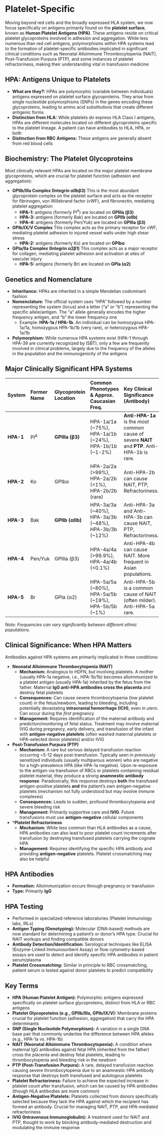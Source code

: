 # Platelet-Specific {-}

Moving beyond red cells and the broadly expressed HLA system, we now focus specifically on antigens primarily found on the **platelet surface**, known as **Human Platelet Antigens (HPA)**. These antigens reside on critical platelet glycoproteins involved in adhesion and aggregation. While less numerous than red cell antigens, polymorphisms within HPA systems lead to the formation of platelet-specific antibodies implicated in significant clinical conditions such as Neonatal Alloimmune Thrombocytopenia (NAIT), Post-Transfusion Purpura (PTP), and some instances of platelet refractoriness, making their understanding vital in transfusion medicine

## **HPA: Antigens Unique to Platelets** {-}

*   **What are they?:** HPAs are polymorphic (variable between individuals) antigens expressed on platelet surface glycoproteins. They arise from single nucleotide polymorphisms (SNPs) in the genes encoding these glycoproteins, leading to amino acid substitutions that create different antigenic forms
*   **Distinction from HLA:** While platelets *do* express HLA Class I antigens, HPAs are different molecules located on different glycoproteins specific to the platelet lineage. A patient can have antibodies to HLA, HPA, or both
*   **Distinction from RBC Antigens:** These antigens are generally absent from red blood cells

## **Biochemistry: The Platelet Glycoproteins** {-}

Most clinically relevant HPAs are located on the major platelet membrane glycoproteins, which are crucial for platelet function (adhesion and aggregation):

*   **GPIIb/IIIa Complex (Integrin αIIbβ3)** This is the most abundant glycoprotein complex on the platelet surface and acts as the receptor for fibrinogen, von Willebrand factor (vWF), and fibronectin, mediating platelet aggregation
    *   **HPA-1:** antigens (formerly Pl<sup>A</sup>) are located on **GPIIIa (β3)**
    *   **HPA-3:** antigens (formerly Bak) are located on **GPIIb (αIIb)**
    *   **HPA-4:** antigens (formerly Pen/Yuk) are located on **GPIIIa (β3)**
*   **GPIb/IX/V Complex** This complex acts as the primary receptor for vWF, mediating platelet adhesion to injured vessel walls under high shear stress
    *   **HPA-2:** antigens (formerly Ko) are located on **GPIbα**
*   **GPIa/IIa Complex (Integrin α2β1)** This complex acts as a major receptor for collagen, mediating platelet adhesion and activation at sites of vascular injury
    *   **HPA-5:** antigens (formerly Br) are located on **GPIa (α2)**

## **Genetics and Nomenclature** {-}

*   **Inheritance:** HPAs are inherited in a simple Mendelian codominant fashion
*   **Nomenclature:** The official system uses "HPA" followed by a number representing the system (locus) and a letter ("a" or "b") representing the specific allele/antigen. The "a" allele generally encodes the higher frequency antigen, and "b" the lower frequency one
    *   Example: **HPA-1a / HPA-1b**. An individual can be homozygous HPA-1a/1a, homozygous HPA-1b/1b (very rare), or heterozygous HPA-1a/1b
*   **Polymorphism:** While numerous HPA systems exist (HPA-1 through HPA-39 are currently recognized by ISBT), only a few are frequently involved in clinical problems, largely due to the frequency of the alleles in the population and the immunogenicity of the antigens

## **Major Clinically Significant HPA Systems** {-}

| System  | Former Name | Glycoprotein Location | Common Phenotypes & Approx. Caucasian Freq. | Key Clinical Significance (Antibody)      |
| :------ | :---------- | :-------------------- | :------------------------------------------ | :---------------------------------------- |
| **HPA-1** | Pl<sup>A</sup>    | **GPIIIa (β3)**       | HPA-1a/1a (~75%), HPA-1a/1b (~24%), HPA-1b/1b (~1-2%) | **Anti-HPA-1a** is the *most common* cause of severe **NAIT** and **PTP**. Anti-HPA-1b is rare. |
| **HPA-2** | Ko          | GPIbα                 | HPA-2a/2a (>99%), HPA-2a/2b (<1%), HPA-2b/2b (rare) | Anti-HPA-2b can cause NAIT, PTP, Refractoriness. |
| **HPA-3** | Bak         | **GPIIb (αIIb)**      | HPA-3a/3a (~40%), HPA-3a/3b (~48%), HPA-3b/3b (~12%) | Anti-HPA-3a and Anti-HPA-3b can cause NAIT, PTP, Refractoriness. |
| **HPA-4** | Pen/Yuk     | GPIIIa (β3)           | HPA-4a/4a (>99.9%), HPA-4a/4b (<0.1%)       | Anti-HPA-4b can cause NAIT. More frequent in Asian populations. |
| **HPA-5** | Br          | GPIa (α2)             | HPA-5a/5a (~80%), HPA-5a/5b (~19%), HPA-5b/5b (~1%) | Anti-HPA-5b is a common cause of NAIT (often milder). Anti-HPA-5a rare. |

*Note: Frequencies can vary significantly between different ethnic populations.*

## **Clinical Significance: When HPA Matters** {-}

Antibodies against HPA systems are primarily implicated in three conditions:

*   **Neonatal Alloimmune Thrombocytopenia (NAIT)**
    *   **Mechanism:** Analogous to HDFN, but involving platelets. A mother (usually HPA-1a negative, i.e., HPA-1b/1b) becomes alloimmunized to a platelet antigen (usually HPA-1a) inherited by the fetus from the father. Maternal **IgG anti-HPA antibodies cross the placenta** and destroy fetal platelets
    *   **Consequences:** Can cause severe thrombocytopenia (low platelet count) in the fetus/newborn, leading to bleeding, including potentially devastating **intracranial hemorrhage (ICH)**, even *in utero*. Can occur during the *first* pregnancy
    *   **Management:** Requires identification of the maternal antibody and prediction/monitoring of fetal status. Treatment may involve maternal IVIG during pregnancy, early delivery, and transfusion of the infant with **antigen-negative platelets** (often washed maternal platelets or HPA-selected donor platelets) and/or IVIG

*   **Post-Transfusion Purpura (PTP)**
    *   **Mechanism:** A rare but serious delayed transfusion reaction occurring ~5-12 days post-transfusion. Typically seen in previously sensitized individuals (usually multiparous women) who are negative for a high-prevalence HPA (like HPA-1a negative). Upon re-exposure to the antigen via transfusion of RBCs or platelets containing residual platelet material, they produce a strong **anamnestic antibody response**. Paradoxically, this response destroys **both** the transfused antigen-positive platelets **and** the patient's *own* antigen-negative platelets (mechanism not fully understood but may involve immune complexes)
    *   **Consequences:** Leads to sudden, profound thrombocytopenia and severe bleeding risk
    *   **Management:** Primarily supportive care and **IVIG**. Future transfusions must use **antigen-negative** cellular components

*   ***Platelet Refractoriness**
    *   **Mechanism:** While less common than HLA antibodies as a cause, HPA antibodies can also lead to poor platelet count increments after transfusion by destroying transfused platelets carrying the cognate HPA
    *   **Management:** Requires identifying the specific HPA antibody and providing **antigen-negative** platelets. Platelet crossmatching may also be helpful

## **HPA Antibodies** {-}

*   **Formation:** Alloimmunization occurs through pregnancy or transfusion
*   **Type:** Primarily **IgG**

## **HPA Testing** {-}

*   Performed in specialized reference laboratories (Platelet Immunology labs, IRLs)
*   **Antigen Typing (Genotyping):** Molecular (DNA-based) methods are now standard for determining a patient's or donor's HPA type. Crucial for NAIT workups and finding compatible donors
*   **Antibody Detection/Identification:** Serological techniques like ELISA (Enzyme-Linked Immunosorbent Assay) or flow cytometry-based assays are used to detect and identify specific HPA antibodies in patient serum/plasma
*   **Platelet Crossmatching:** Similar in principle to RBC crossmatching, patient serum is tested against donor platelets to predict compatibility

## **Key Terms** {-}

*   **HPA (Human Platelet Antigen):** Polymorphic antigens expressed specifically on platelet surface glycoproteins, distinct from HLA or RBC antigens
*   **Platelet Glycoproteins (e.g., GPIIb/IIIa, GPIb/IX/V):** Membrane proteins crucial for platelet function (adhesion, aggregation) that carry the HPA determinants
*   **SNP (Single Nucleotide Polymorphism):** A variation in a single DNA base pair that commonly underlies the difference between HPA alleles (e.g., HPA-1a vs. HPA-1b)
*   **NAIT (Neonatal Alloimmune Thrombocytopenia):** A condition where maternal IgG antibodies against fetal HPA (inherited from the father) cross the placenta and destroy fetal platelets, leading to thrombocytopenia and bleeding risk in the newborn
*   **PTP (Post-Transfusion Purpura):** A rare, delayed transfusion reaction causing severe thrombocytopenia due to an anamnestic HPA antibody response that destroys both transfused and autologous platelets
*   **Platelet Refractoriness:** Failure to achieve the expected increase in platelet count after transfusion, which can be caused by HPA antibodies (though HLA antibodies are more common)
*   **Antigen-Negative Platelets:** Platelets collected from donors specifically selected because they lack the HPA against which the recipient has formed an antibody. Crucial for managing NAIT, PTP, and HPA-mediated refractoriness
*   **IVIG (Intravenous Immunoglobulin):** A treatment used for NAIT and PTP, thought to work by blocking antibody-mediated destruction and modulating the immune response

